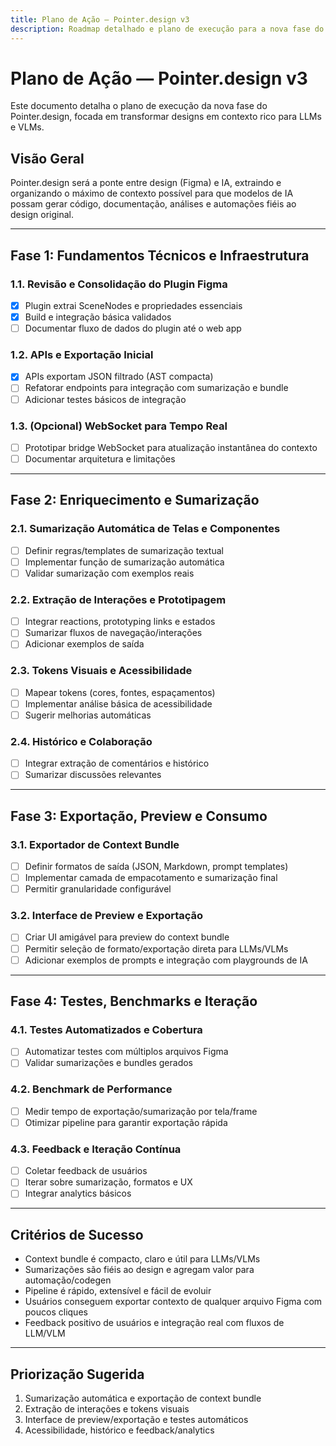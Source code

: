 ```yaml
---
title: Plano de Ação — Pointer.design v3
description: Roadmap detalhado e plano de execução para a nova fase do Pointer.design — Design Context Stuffing para LLMs e VLMs.
---
```



# Plano de Ação — Pointer.design v3

<Alert type="info">
  Este documento detalha o plano de execução da nova fase do Pointer.design, focada em transformar designs em contexto rico para LLMs e VLMs.
</Alert>

## Visão Geral

Pointer.design será a ponte entre design (Figma) e IA, extraindo e organizando o máximo de contexto possível para que modelos de IA possam gerar código, documentação, análises e automações fiéis ao design original.

---

## Fase 1: Fundamentos Técnicos e Infraestrutura

### 1.1. Revisão e Consolidação do Plugin Figma
- [x] Plugin extrai SceneNodes e propriedades essenciais
- [x] Build e integração básica validados
- [ ] Documentar fluxo de dados do plugin até o web app

### 1.2. APIs e Exportação Inicial
- [x] APIs exportam JSON filtrado (AST compacta)
- [ ] Refatorar endpoints para integração com sumarização e bundle
- [ ] Adicionar testes básicos de integração

### 1.3. (Opcional) WebSocket para Tempo Real
- [ ] Prototipar bridge WebSocket para atualização instantânea do contexto
- [ ] Documentar arquitetura e limitações

---

## Fase 2: Enriquecimento e Sumarização

### 2.1. Sumarização Automática de Telas e Componentes
- [ ] Definir regras/templates de sumarização textual
- [ ] Implementar função de sumarização automática
- [ ] Validar sumarização com exemplos reais

### 2.2. Extração de Interações e Prototipagem
- [ ] Integrar reactions, prototyping links e estados
- [ ] Sumarizar fluxos de navegação/interações
- [ ] Adicionar exemplos de saída

### 2.3. Tokens Visuais e Acessibilidade
- [ ] Mapear tokens (cores, fontes, espaçamentos)
- [ ] Implementar análise básica de acessibilidade
- [ ] Sugerir melhorias automáticas

### 2.4. Histórico e Colaboração
- [ ] Integrar extração de comentários e histórico
- [ ] Sumarizar discussões relevantes

---

## Fase 3: Exportação, Preview e Consumo

### 3.1. Exportador de Context Bundle
- [ ] Definir formatos de saída (JSON, Markdown, prompt templates)
- [ ] Implementar camada de empacotamento e sumarização final
- [ ] Permitir granularidade configurável

### 3.2. Interface de Preview e Exportação
- [ ] Criar UI amigável para preview do context bundle
- [ ] Permitir seleção de formato/exportação direta para LLMs/VLMs
- [ ] Adicionar exemplos de prompts e integração com playgrounds de IA

---

## Fase 4: Testes, Benchmarks e Iteração

### 4.1. Testes Automatizados e Cobertura
- [ ] Automatizar testes com múltiplos arquivos Figma
- [ ] Validar sumarizações e bundles gerados

### 4.2. Benchmark de Performance
- [ ] Medir tempo de exportação/sumarização por tela/frame
- [ ] Otimizar pipeline para garantir exportação rápida

### 4.3. Feedback e Iteração Contínua
- [ ] Coletar feedback de usuários
- [ ] Iterar sobre sumarização, formatos e UX
- [ ] Integrar analytics básicos

---

## Critérios de Sucesso

- Context bundle é compacto, claro e útil para LLMs/VLMs
- Sumarizações são fiéis ao design e agregam valor para automação/codegen
- Pipeline é rápido, extensível e fácil de evoluir
- Usuários conseguem exportar contexto de qualquer arquivo Figma com poucos cliques
- Feedback positivo de usuários e integração real com fluxos de LLM/VLM

---

## Priorização Sugerida

1. Sumarização automática e exportação de context bundle
2. Extração de interações e tokens visuais
3. Interface de preview/exportação e testes automáticos
4. Acessibilidade, histórico e feedback/analytics
